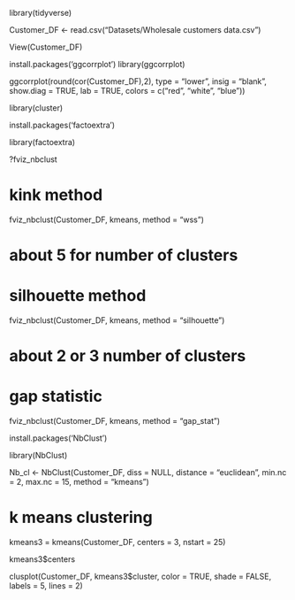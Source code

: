 library(tidyverse)

Customer_DF <- read.csv("Datasets/Wholesale customers data.csv")

View(Customer_DF)


install.packages('ggcorrplot')
library(ggcorrplot)

ggcorrplot(round(cor(Customer_DF),2),
           type = "lower", insig = "blank",
           show.diag = TRUE, lab = TRUE,
           colors = c("red", "white", "blue"))


library(cluster)           

install.packages('factoextra')           

library(factoextra)           


?fviz_nbclust           


# kink method
fviz_nbclust(Customer_DF, kmeans, method = "wss")

# about 5 for number of clusters

# silhouette method
fviz_nbclust(Customer_DF, kmeans, method = "silhouette")

# about 2 or 3 number of clusters

# gap statistic
fviz_nbclust(Customer_DF, kmeans, method = "gap_stat")
           
install.packages('NbClust')           

library(NbClust)

Nb_cl <- NbClust(Customer_DF,
                 diss = NULL,
                 distance = "euclidean",
                 min.nc = 2,
                 max.nc = 15,
                 method = "kmeans")

# k means clustering

kmeans3 = kmeans(Customer_DF, centers = 3, nstart = 25)

kmeans3$centers

clusplot(Customer_DF, 
         kmeans3$cluster,
         color = TRUE,
         shade = FALSE,
         labels = 5, lines = 2)
         